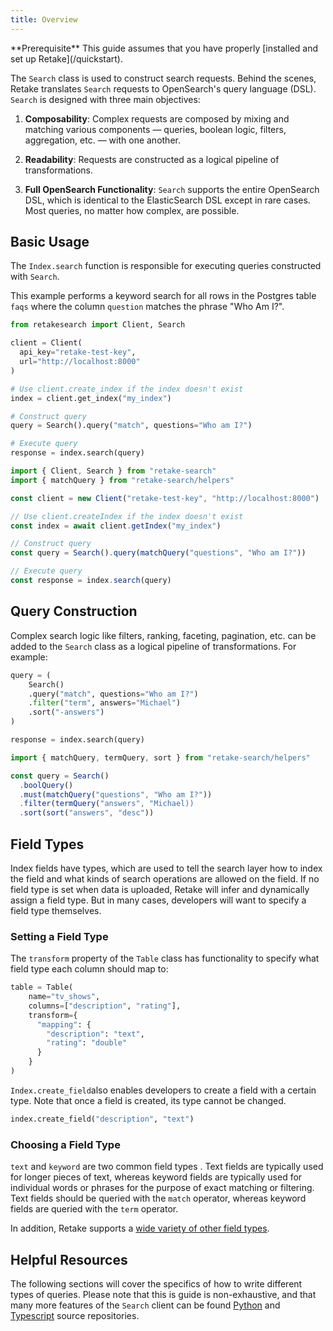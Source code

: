 ```yaml
---
title: Overview
---
```


<Info>
  **Prerequisite** This guide assumes that you have properly [installed and set
  up Retake](/quickstart).
</Info>

The `Search` class is used to construct search requests. Behind the scenes, Retake translates `Search` requests
to OpenSearch's query language (DSL). `Search` is designed with three main objectives:

1. **Composability**: Complex requests are composed by mixing and matching various components — queries,
   boolean logic, filters, aggregation, etc. — with one another.

2. **Readability**: Requests are constructed as a logical pipeline of transformations.

3. **Full OpenSearch Functionality**: `Search` supports the entire OpenSearch DSL, which is identical to
   the ElasticSearch DSL except in rare cases. Most queries, no matter how complex, are possible.

## Basic Usage

The `Index.search` function is responsible for executing queries constructed with `Search`.

This example performs a keyword search for all rows in the Postgres table `faqs` where
the column `question` matches the phrase "Who Am I?".

<CodeGroup>

```python Python
from retakesearch import Client, Search

client = Client(
  api_key="retake-test-key",
  url="http://localhost:8000"
)

# Use client.create_index if the index doesn't exist
index = client.get_index("my_index")

# Construct query
query = Search().query("match", questions="Who am I?")

# Execute query
response = index.search(query)
```

```typescript Typescript
import { Client, Search } from "retake-search"
import { matchQuery } from "retake-search/helpers"

const client = new Client("retake-test-key", "http://localhost:8000")

// Use client.createIndex if the index doesn't exist
const index = await client.getIndex("my_index")

// Construct query
const query = Search().query(matchQuery("questions", "Who am I?"))

// Execute query
const response = index.search(query)
```

</CodeGroup>

## Query Construction

Complex search logic like filters, ranking, faceting, pagination, etc. can be added to the `Search` class
as a logical pipeline of transformations. For example:

<CodeGroup>

```python Python
query = (
    Search()
    .query("match", questions="Who am I?")
    .filter("term", answers="Michael")
    .sort("-answers")
)

response = index.search(query)
```

```typescript Typescript
import { matchQuery, termQuery, sort } from "retake-search/helpers"

const query = Search()
  .boolQuery()
  .must(matchQuery("questions", "Who am I?"))
  .filter(termQuery("answers", "Michael))
  .sort(sort("answers", "desc"))
```

</CodeGroup>

## Field Types

Index fields have types, which are used to tell the search layer how to index the field and what kinds of search operations
are allowed on the field. If no field type is set when data is uploaded, Retake will infer and dynamically assign a field
type. But in many cases, developers will want to specify a field type themselves.

### Setting a Field Type

The `transform` property of the `Table` class has functionality to specify what field type each column should map to:

<CodeGroup>

```python Python
table = Table(
    name="tv_shows",
    columns=["description", "rating"],
    transform={
      "mapping": {
        "description": "text",
        "rating": "double"
      }
    }
)
```

</CodeGroup>

`Index.create_field`also enables developers to create a field with a certain type. Note that once a field is created, its
type cannot be changed.

<CodeGroup>

```python Python
index.create_field("description", "text")
```

</CodeGroup>

### Choosing a Field Type

`text` and `keyword` are two common field types . Text fields are typically used for longer pieces of text, whereas
keyword fields are typically used for individual words or phrases for the purpose of exact matching or filtering. Text fields
should be queried with the `match` operator, whereas keyword fields are queried with the `term` operator.

In addition, Retake supports a [wide variety of other field types](https://github.com/getretake/retake/blob/fb43fd2eb09f54218907876a88452e7e9974cdd1/core/search/index_mappings.py#L4).

## Helpful Resources

The following sections will cover the specifics of how to write different types of queries. Please note
that this is guide is non-exhaustive, and that many more features of the `Search` client can be found
[Python](https://github.com/getretake/opensearch-py) and [Typescript](https://github.com/getretake/opensearch-js) source
repositories.
